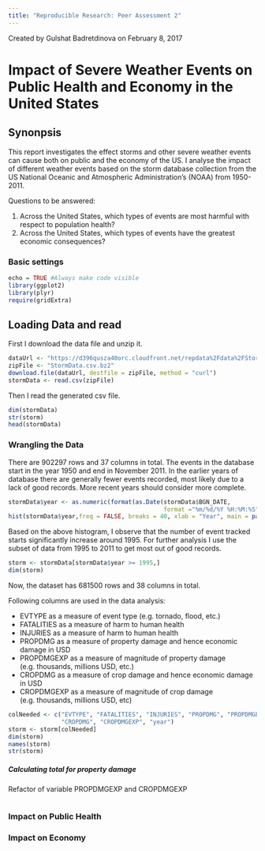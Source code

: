 ```yaml
---
title: "Reproducible Research: Peer Assessment 2"
---
```

Created by Gulshat Badretdinova on February 8, 2017

# Impact of Severe Weather Events on Public Health and Economy in the United States

## Synonpsis
This report investigates the effect storms and other severe weather events can cause both on public and the economy of the US. I analyse the impact of different weather events based on the storm database collection from the US National Oceanic and Atmospheric Administration's (NOAA) from 1950-2011. 

Questions to be answered:

1) Across the United States, which types of events are most harmful with respect to population health?
2) Across the United States, which types of events have the greatest economic consequences?


### Basic settings

```r
echo = TRUE #Always make code visible
library(ggplot2)
library(plyr)
require(gridExtra)

```

## Loading Data and read
First I download the data file and unzip it.

```r
dataUrl <- "https://d396qusza40orc.cloudfront.net/repdata%2Fdata%2FStormData.csv.bz2"
zipFile <- "StormData.csv.bz2"
download.file(dataUrl, destfile = zipFile, method = "curl")
stormData <- read.csv(zipFile)
```

Then I read the generated csv file.
```r
dim(stormData)
str(storm)
head(stormData)
```

### Wrangling the Data
There are 902297 rows and 37 columns in total. The events in the database start in the year 1950 and end in November 2011. In the earlier years of database there are generally fewer events recorded, most likely due to a lack of good records. More recent years should consider more complete.

```r
stormData$year <- as.numeric(format(as.Date(stormData$BGN_DATE, 
                                            format ="%m/%d/%Y %H:%M:%S"), "%Y"))
hist(stormData$year,freq = FALSE, breaks = 40, xlab = "Year", main = paste("Histogram of frequency storms and other severe weather events"))

```

Based on the above histogram, I observe that the number of event tracked starts significantly increase around 1995. For further analysis I use the subset of data from 1995 to 2011 to get most out of good records.

```r
storm <- stormData[stormData$year >= 1995,]
dim(storm)
```

Now,  the dataset has 681500 rows and 38 columns in total.

Following columns are used in the data analysis:

- EVTYPE as a measure of event type (e.g. tornado, flood, etc.)
- FATALITIES as a measure of harm to human health
- INJURIES as a measure of harm to human health
- PROPDMG as a measure of property damage and hence economic damage in USD
- PROPDMGEXP as a measure of magnitude of property damage (e.g. thousands, millions USD, etc.)
- CROPDMG as a measure of crop damage and hence economic damage in USD
- CROPDMGEXP as a measure of magnitude of crop damage (e.g. thousands, millions USD, etc)

```r

colNeeded <- c("EVTYPE", "FATALITIES", "INJURIES", "PROPDMG", "PROPDMGEXP", 
               "CROPDMG", "CROPDMGEXP", "year")
storm <- storm[colNeeded]
dim(storm)
names(storm)
str(storm)
```

##### Calculating total for property damage
Refactor of variable PROPDMGEXP and CROPDMGEXP
```r

```


### Impact on Public Health




### Impact on Economy








